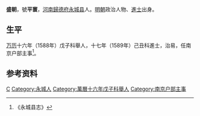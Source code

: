 '''盛朝'''，號'''平寰'''，[[河南|河南]][[歸德府|歸德府]][[永城县|永城县]]人。[[明朝|明朝]]政治人物、[[進士|進士]]出身。

== 生平 ==
[[万历|万历]]十六年（1588年）戊子科舉人，十七年（1589年）己丑科進士，治易，任南京户部主事<ref>《永城县志》</ref>。

== 参考资料 ==
{{reflist}}

{{萬曆十七年己丑科殿試金榜}}

{{Authority control}}

{{DEFAULTSORT:Sheng盛}}
[[Category:盛姓|C]]
[[Category:永城人|Category:永城人]]
[[Category:萬曆十六年戊子科舉人|Category:萬曆十六年戊子科舉人]]
[[Category:南京户部主事|Category:南京户部主事]]


{{明朝人物小作品}}